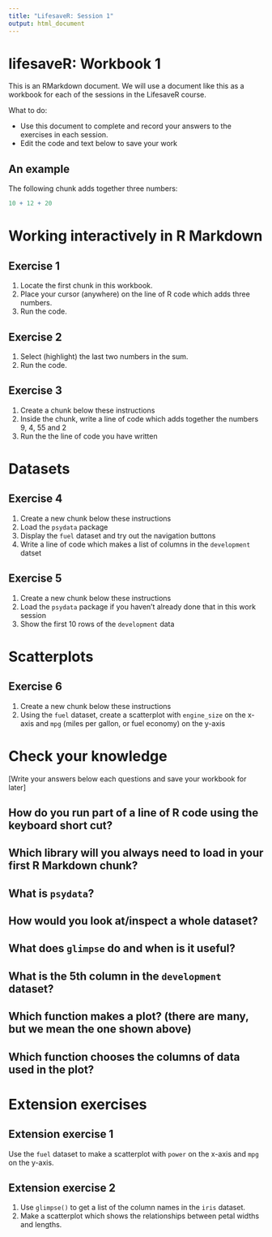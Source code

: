 ```yaml
---
title: "LifesaveR: Session 1"
output: html_document
---
```


# lifesaveR: Workbook 1

This is an RMarkdown document. We will use a document like this as a workbook for
each of the sessions in the LifesaveR course.

What to do:

- Use this document to complete and record your answers to the exercises in each session.
- Edit the code and text below to save your work

## An example

The following chunk adds together three numbers:

```r
10 + 12 + 20
```

# Working interactively in R Markdown {#interactive}

## Exercise 1

1. Locate the first chunk in this workbook.
2. Place your cursor (anywhere) on the line of R code which adds three numbers.
3. Run the code.

## Exercise 2

1. Select (highlight) the last two numbers in the sum.
2. Run the code.

## Exercise 3

1. Create a chunk below these instructions
2. Inside the chunk, write a line of code which adds together the numbers 9, 4, 55 and 2
3. Run the the line of code you have written

# Datasets

## Exercise 4

1. Create a new chunk below these instructions
2. Load the `psydata` package
3. Display the `fuel` dataset and try out the navigation buttons
4. Write a line of code which makes a list of columns in the `development` datset

## Exercise 5

1. Create a new chunk below these instructions
2. Load the `psydata` package if you haven't already done that in this work session
3. Show the first 10 rows of the `development` data

# Scatterplots

## Exercise 6

1. Create a new chunk below these instructions
2. Using the `fuel` dataset, create a scatterplot  with `engine_size` on the x-axis and `mpg` (miles per gallon, or fuel economy) on the y-axis

# Check your knowledge

[Write your answers below each questions and save your workbook for later]

## How do you run part of a line of R code using the keyboard short cut?

## Which library will you always need to load in your first R Markdown chunk?

## What is `psydata`?

## How would you look at/inspect a whole dataset?

## What does `glimpse` do and when is it useful?

## What is the 5th column in the `development` dataset?

## Which function makes a plot?  (there are many, but we mean the one shown above)

## Which function chooses the columns of data used in the plot?

# Extension exercises

## Extension exercise 1

Use the `fuel` dataset to make a scatterplot with `power` on the x-axis and `mpg` on the y-axis.

## Extension exercise 2

1. Use `glimpse()` to get a list of the column names in the `iris` dataset.
2. Make a scatterplot which shows the relationships between petal widths and lengths.
